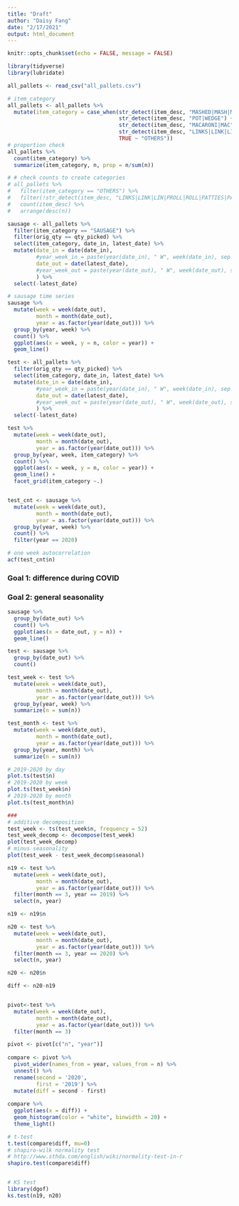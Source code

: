 ```yaml
---
title: "Draft"
author: "Daisy Fang"
date: "2/17/2021"
output: html_document
---
```


```r
knitr::opts_chunk$set(echo = FALSE, message = FALSE)
```

```r
library(tidyverse)
library(lubridate)
```

```r
all_pallets <- read_csv("all_pallets.csv")
```

```r
# item_category
all_pallets <- all_pallets %>% 
  mutate(item_category = case_when(str_detect(item_desc, "MASHED|MASH|MSHD|SR CRM & CHIVE POTAS") ~ "MASHED POTATO",
                                   str_detect(item_desc, "POT|WEDGE") ~ "OTHER POTATO",
                                   str_detect(item_desc, "MACARONI|MAC") ~ "MAC & CHEESE",
                                   str_detect(item_desc, "LINKS|LINK|LIN|PROLL|ROLL|PATTIES|PATTIS|PAT|PTY|PORK SAUS") ~ "SAUSAGE",
                                   TRUE ~ "OTHERS"))
# proportion check
all_pallets %>% 
  count(item_category) %>% 
  summarize(item_category, n, prop = n/sum(n))

# # check counts to create categories
# all_pallets %>% 
#   filter(item_category == "OTHERS") %>% 
#   filter(!str_detect(item_desc, "LINKS|LINK|LIN|PROLL|ROLL|PATTIES|PATTIS|PAT|PTY|PORK SAUS")) %>% 
#   count(item_desc) %>% 
#   arrange(desc(n))
```




```r
sausage <- all_pallets %>% 
  filter(item_category == "SAUSAGE") %>% 
  filter(orig_qty == qty_picked) %>% 
  select(item_category, date_in, latest_date) %>% 
  mutate(date_in = date(date_in),
         #year_week_in = paste(year(date_in), " W", week(date_in), sep = ""),
         date_out = date(latest_date),
         #year_week_out = paste(year(date_out), " W", week(date_out), sep = "")
         ) %>% 
  select(-latest_date)

# sausage time series
sausage %>% 
  mutate(week = week(date_out),
         month = month(date_out),
         year = as.factor(year(date_out))) %>% 
  group_by(year, week) %>% 
  count() %>% 
  ggplot(aes(x = week, y = n, color = year)) +
  geom_line()

test <- all_pallets %>% 
  filter(orig_qty == qty_picked) %>% 
  select(item_category, date_in, latest_date) %>% 
  mutate(date_in = date(date_in),
         #year_week_in = paste(year(date_in), " W", week(date_in), sep = ""),
         date_out = date(latest_date),
         #year_week_out = paste(year(date_out), " W", week(date_out), sep = "")
         ) %>% 
  select(-latest_date)

test %>% 
  mutate(week = week(date_out),
         month = month(date_out),
         year = as.factor(year(date_out))) %>% 
  group_by(year, week, item_category) %>% 
  count() %>% 
  ggplot(aes(x = week, y = n, color = year)) +
  geom_line() +
  facet_grid(item_category ~.)



```

```r
test_cnt <- sausage %>% 
  mutate(week = week(date_out),
         month = month(date_out),
         year = as.factor(year(date_out))) %>% 
  group_by(year, week) %>% 
  count() %>% 
  filter(year == 2020)

# one week autocorrelation
acf(test_cnt$n)
```

### Goal 1: difference during COVID


### Goal 2: general seasonality
```r
sausage %>% 
  group_by(date_out) %>% 
  count() %>% 
  ggplot(aes(x = date_out, y = n)) +
  geom_line()

test <- sausage %>% 
  group_by(date_out) %>% 
  count()

test_week <- test %>% 
  mutate(week = week(date_out),
         month = month(date_out),
         year = as.factor(year(date_out))) %>% 
  group_by(year, week) %>% 
  summarize(n = sum(n))

test_month <- test %>% 
  mutate(week = week(date_out),
         month = month(date_out),
         year = as.factor(year(date_out))) %>% 
  group_by(year, month) %>% 
  summarize(n = sum(n))

# 2019-2020 by day
plot.ts(test$n)
# 2019-2020 by week
plot.ts(test_week$n)
# 2019-2020 by month
plot.ts(test_month$n)

### 
# additive decomposition
test_week <- ts(test_week$n, frequency = 52)
test_week_decomp <- decompose(test_week)
plot(test_week_decomp)
# minus seasonality
plot(test_week - test_week_decomp$seasonal)

```

```r

n19 <- test %>% 
  mutate(week = week(date_out),
         month = month(date_out),
         year = as.factor(year(date_out))) %>% 
  filter(month == 3, year == 2019) %>% 
  select(n, year)

n19 <- n19$n

n20 <- test %>% 
  mutate(week = week(date_out),
         month = month(date_out),
         year = as.factor(year(date_out))) %>% 
  filter(month == 3, year == 2020) %>% 
  select(n, year)

n20 <- n20$n

diff <- n20-n19


pivot<-test %>% 
  mutate(week = week(date_out),
         month = month(date_out),
         year = as.factor(year(date_out))) %>% 
  filter(month == 3)

pivot <- pivot[c("n", "year")]
  
compare <- pivot %>% 
  pivot_wider(names_from = year, values_from = n) %>% 
  unnest() %>% 
  rename(second = '2020',
         first = '2019') %>% 
  mutate(diff = second - first)
  
compare %>% 
  ggplot(aes(x = diff)) +
  geom_histogram(color = "white", binwidth = 20) +
  theme_light()

# t-test
t.test(compare$diff, mu=0)
# shapiro-wilk normality test
# http://www.sthda.com/english/wiki/normality-test-in-r
shapiro.test(compare$diff)


# KS test
library(dgof)
ks.test(n19, n20)

```




